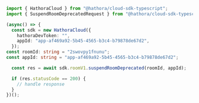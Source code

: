 ```typescript SuspendRoomDeprecated.ts
import { HathoraCloud } from "@hathora/cloud-sdk-typescript";
import { SuspendRoomDeprecatedRequest } from "@hathora/cloud-sdk-typescript/dist/sdk/models/operations";

(async() => {
  const sdk = new HathoraCloud({
    hathoraDevToken: "",
    appId: "app-af469a92-5b45-4565-b3c4-b79878de67d2",
  });
const roomId: string = "2swovpy1fnunu";
const appId: string = "app-af469a92-5b45-4565-b3c4-b79878de67d2";

  const res = await sdk.roomV1.suspendRoomDeprecated(roomId, appId);

  if (res.statusCode == 200) {
    // handle response
  }
})();
```
